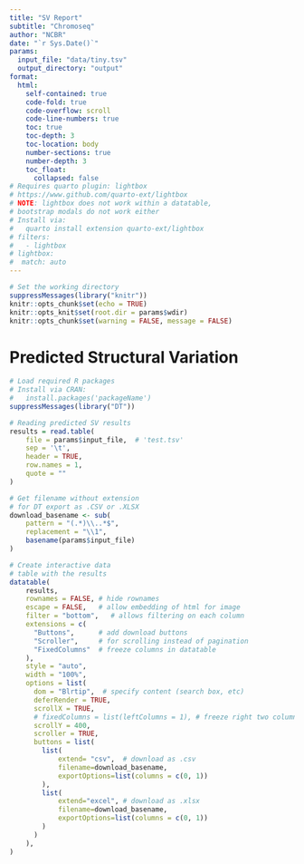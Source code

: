 ```yaml
---
title: "SV Report"
subtitle: "Chromoseq"
author: "NCBR"
date: "`r Sys.Date()`"
params:
  input_file: "data/tiny.tsv"
  output_directory: "output"
format:
  html:
    self-contained: true
    code-fold: true
    code-overflow: scroll
    code-line-numbers: true
    toc: true
    toc-depth: 3
    toc-location: body
    number-sections: true
    number-depth: 3
    toc_float:
      collapsed: false
# Requires quarto plugin: lightbox
# https://www.github.com/quarto-ext/lightbox
# NOTE: lightbox does not work within a datatable,
# bootstrap modals do not work either
# Install via:
#   quarto install extension quarto-ext/lightbox
# filters:
#   - lightbox
# lightbox:
#  match: auto
---
```


```r
# Set the working directory
suppressMessages(library("knitr"))
knitr::opts_chunk$set(echo = TRUE)
knitr::opts_knit$set(root.dir = params$wdir)
knitr::opts_chunk$set(warning = FALSE, message = FALSE) 
```

# Predicted Structural Variation  
```r
# Load required R packages 
# Install via CRAN: 
#   install.packages('packageName')
suppressMessages(library("DT"))

# Reading predicted SV results
results = read.table(
    file = params$input_file,  # 'test.tsv'
    sep = '\t',
    header = TRUE, 
    row.names = 1, 
    quote = ""
)

# Get filename without extension 
# for DT export as .CSV or .XLSX 
download_basename <- sub(
    pattern = "(.*)\\..*$", 
    replacement = "\\1", 
    basename(params$input_file)
)

# Create interactive data 
# table with the results 
datatable(
    results,
    rownames = FALSE, # hide rownames
    escape = FALSE,   # allow embedding of html for image
    filter = "bottom",   # allows filtering on each column
    extensions = c(
      "Buttons",      # add download buttons
      "Scroller",     # for scrolling instead of pagination
      "FixedColumns"  # freeze columns in datatable
    ),
    style = "auto",
    width = "100%",
    options = list(
      dom = "Blrtip",  # specify content (search box, etc)
      deferRender = TRUE,
      scrollX = TRUE,
      # fixedColumns = list(leftColumns = 1), # freeze right two columns
      scrollY = 400,
      scroller = TRUE,
      buttons = list(
        list(
            extend= "csv",  # download as .csv
            filename=download_basename,
            exportOptions=list(columns = c(0, 1))
        ),
        list(
            extend="excel", # download as .xlsx
            filename=download_basename,
            exportOptions=list(columns = c(0, 1))
        )
      )
    ),
)
```

